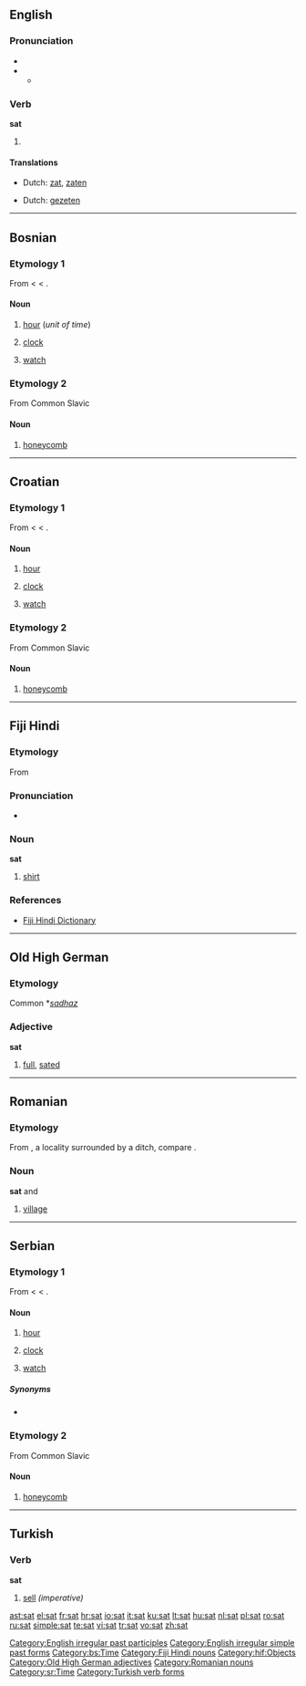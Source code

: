 {{also|sát|sắt|SAT|Sat.}}
==English==

===Pronunciation===
* {{IPA|/'sæt/}}
* {{audio|en-us-sat.ogg|Audio (US)}}
** {{rhymes|æt}}

===Verb===
'''sat'''

# {{past of|[[sit]]}}

====Translations====
{{trans-top|Simple past}}
* Dutch: [[zat]], [[zaten]]
{{trans-mid}}
{{trans-bottom}}

{{trans-top|Past participle}}
* Dutch: [[gezeten]]
{{trans-mid}}
{{trans-bottom}}

[[Category:English irregular past participles]]
[[Category:English irregular simple past forms]]

----

==Bosnian==

===Etymology 1===
From {{etyl|tr|bs}} {{term|saat|lang=tr}} < {{etyl|fa|bs}} {{term|ساعت|sc=fa-Arab|lang=fa}} < {{etyl|ar|bs}} {{term|ساعة|sc=Arab|lang=ar}}.

====Noun====
{{infl|bs|noun|g=m}}

# {{i|plural: [[sati]]}} [[hour]] (''unit of time'')
# {{i|plural: [[satovi]]}} [[clock]]
# {{i|plural: [[satovi]]}} [[watch]]

===Etymology 2===
From Common Slavic

====Noun====
{{infl|bs|noun|g=m}}

# {{i|obsolete}} [[honeycomb]]

[[Category:bs:Time]]

----

==Croatian==

===Etymology 1===
From {{etyl|tr|hr}} {{term|saat|lang=tr}} < {{etyl|fa|hr}} {{term|ساعت|sc=fa-Arab|lang=fa}} < {{etyl|ar|hr}} {{term|ساعة|sc=Arab|lang=ar}}.

====Noun====
{{hr-noun|m}}

# {{i|plural: [[sati]]}}  [[hour]]
# {{i|plural: [[satovi]]}} [[clock]]
# {{i|plural: [[satovi]]}} [[watch]]

===Etymology 2===
From Common Slavic

====Noun====
{{infl|hr|noun}}

# {{i|obsolete}} [[honeycomb]]

----

==Fiji Hindi==

===Etymology===
From {{etyl|en|hif}} {{term|shirt}}

===Pronunciation===
* {{IPA|/səʈ/|lang=hif}}

===Noun===
'''sat'''

# [[shirt]]

===References===
* [http://www.geocities.com/fijihindi/FijiHindiEnglishDict.htm#s Fiji Hindi Dictionary]

[[Category:Fiji Hindi nouns]]
[[Category:hif:Objects]]

----

==Old High German==

===Etymology===
Common {{etyl|gem|goh}} *''[[sadhaz]]''

===Adjective===
'''sat'''

# [[full]], [[sated]]

[[Category:Old High German adjectives]]

----

==Romanian==

===Etymology===
From {{LL.|ro}} {{term|fossatum|lang=la}}, a locality surrounded by a ditch, compare {{term|fossa|lang=la}}.

===Noun===
'''sat''' {{f}} and {{m}}

# [[village]]

[[Category:Romanian nouns]]

----

==Serbian==

===Etymology 1===
From {{etyl|tr|sr}} {{term|saat|lang=tr}} < {{etyl|fa|sr}} {{term|ساعت|sc=fa-Arab|lang=fa}} < {{etyl|ar|sr}} {{term|ساعة|sc=Arab|lang=ar}}.

====Noun====
{{infl|sr|noun|g=m|Cyrillic spelling|сат}}

# {{i|plural: [[sati]]}} [[hour]]
# {{i|plural: [[satovi]]}} [[clock]]
# {{i|plural: [[satovi]]}} [[watch]]

=====Synonyms=====
* {{l|sr|čas}}

===Etymology 2===
From Common Slavic

====Noun====
{{infl|sr|noun|g=m|Cyrillic spelling|сат}}

# {{i|obsolete}} [[honeycomb]]

[[Category:sr:Time]]

----

==Turkish==

===Verb===
'''sat'''

# [[sell]] ''(imperative)''

[[Category:Turkish verb forms]]

[[ast:sat]]
[[el:sat]]
[[fr:sat]]
[[hr:sat]]
[[io:sat]]
[[it:sat]]
[[ku:sat]]
[[lt:sat]]
[[hu:sat]]
[[nl:sat]]
[[pl:sat]]
[[ro:sat]]
[[ru:sat]]
[[simple:sat]]
[[te:sat]]
[[vi:sat]]
[[tr:sat]]
[[vo:sat]]
[[zh:sat]]